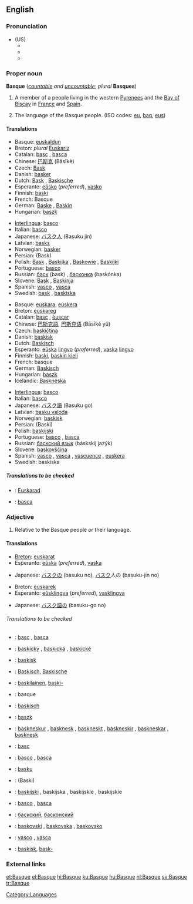 {{interwiktionary|code=eu}}
{{see|basque}}
==English==
{{wikipedia}}

===Pronunciation===
*(US)
**{{AHD|/bask/}}
**{{IPA|/bæsk/}}
**{{SAMPA|/b{sk/}}

===Proper noun===
'''Basque''' (''[[countable]] and [[uncountable]]''; ''plural'' '''Basques''')

# A member of a people living in the western [[Pyrenees]] and the [[Bay of Biscay]] in [[France]] and [[Spain]].
# {{uncountable}} The language of the Basque people. (ISO codes: [[eu]], [[baq]], [[eus]])

====Translations====
{{trans-top|A member of a people}}
*Basque: [[euskaldun]]
*Breton: ''plural'' [[Euskariz]]
*Catalan: [[basc]] {{m}}, [[basca]] {{f}}
*Chinese: [[巴斯克]] (Bāsīkè)
*Czech: [[Bask]] {{m}}
*Danish: [[basker]]
*Dutch: [[Bask]] {{m}}, [[Baskische]] {{f}}
*Esperanto: [[eŭsko]] (''preferred''), [[vasko]]
*Finnish: [[baski]]
*French: Basque {{mf}}
*German: [[Baske]] {{m}}, [[Baskin]] {{f}}
*Hungarian: [[baszk]]
{{trans-mid}}
*[[Interlingua]]: [[basco]]
*Italian: [[basco]] {{m}}
*Japanese: [[バスク人]] (Basuku jin)
*Latvian: [[basks]] {{m}}
*Norwegian: [[basker]]
*Persian: {{FAchar|[[باسک]]}} (Bask)
*Polish: [[Bask]] {{m}}, [[Baskijka]] {{f}}, [[Baskowie]] {{m}} {{p}}, [[Baskijki]] {{f}} {{p}}
*Portuguese: [[basco]] {{m}}
*Russian: [[баск]] (bask) {{m}}, [[басконка]] (baskónka) {{f}}
*Slovene: [[Bask]] {{m}}, [[Baskinja]] {{f}}
*Spanish: [[vasco]] {{m}}, [[vasca]] {{f}}
*Swedish: [[bask]] {{m}}, [[baskiska]] {{f}}
{{trans-bottom}}

{{trans-top|The language of the Basque people}}
*Basque: [[euskara]], [[euskera]]
*Breton: [[euskareg]] {{m}}
*Catalan: [[basc]] {{m}}, [[èuscar]] {{m}}
*Chinese: [[巴斯克語]], [[巴斯克语]] (Bāsīkè yǔ)
*Czech: [[baskičtina]] {{f}}
*Danish: [[baskisk]]
*Dutch: [[Baskisch]] {{n}}
*Esperanto: [[eŭska]] [[lingvo]] (''preferred''), [[vaska]] [[lingvo]]
*Finnish: [[baski]], [[baskin kieli]]
*French: basque {{m}}
*German: [[Baskisch]] {{n}}
*Hungarian: [[baszk]]
*Icelandic: [[Baskneska]]
{{trans-mid}}
*[[Interlingua]]: [[basco]]
*Italian: [[basco]] {{m}}
*Japanese: [[バスク語]] (Basuku go)
*Latvian: [[basku valoda]] {{f}}
*Norwegian: [[baskisk]]
*Persian: {{FAchar|[[باسکی]]}} (Baski)
*Polish: [[baskijski]] {{m}}
*Portuguese: [[basco]] {{m}}, [[basca]] {{f}}
*Russian: [[баскский язык]] (báskskij jazýk) {{m}}
*Slovene: [[baskovščina]] {{f}}
*Spanish: [[vasco]] {{m}}, [[vasca]] {{f}}, [[vascuence]] {{m}}, [[euskera]] {{m}}
*Swedish: baskiska {{c}}
{{trans-bottom}}

=====Translations to be checked=====
{{checktrans}}
{{top}}
*{{ttbc|Breton}}: [[Euskarad]] {{m}}
{{mid}}
*{{ttbc|Romanian}}: [[basca]]
{{bottom}}

===Adjective===
{{en-adj|-}}

# Relative to the Basque people or their language.

====Translations====
{{trans-top|relative to the Basque people}}
*[[Breton]]: [[euskarat]]
*Esperanto: [[eŭska]] (''preferred''), [[vaska]]
{{trans-mid}}
*Japanese: [[バスク]]の (basuku no), [[バスク]]人の (basuku-jin no)
{{trans-bottom}}

{{trans-top|relative to the Basque language}}
*Breton: [[euskarek]]
*Esperanto: [[eŭsklingva]] (''preferred''), [[vasklingva]]
{{trans-mid}}
*Japanese: [[バスク語]]の (basuku-go no)
{{trans-bottom}}

======Translations to be checked======
{{checktrans}}
{{trans-top|translations to be checked}}
*{{ttbc|Catalan}}: [[basc]] {{m}}, [[basca]] {{f}}
*{{ttbc|Czech}}: [[baskický]] {{m}}, [[baskická]] {{f}}, [[baskické]] {{n}}
*{{ttbc|Danish}}: [[baskisk]]
*{{ttbc|Dutch}}: [[Baskisch]], [[Baskische]]
*{{ttbc|Finnish}}: [[baskilainen]], [[baski|baski-]]
*{{ttbc|French}}: basque
*{{ttbc|German}}: [[baskisch]]
*{{ttbc|Hungarian}}: [[baszk]]
{{mid}}
*{{ttbc|Icelandic}}: [[baskneskur]] {{m}}, [[basknesk]] {{f}}, [[baskneskt]] {{n}}, [[baskneskir]] {{m}} {{p}}, [[baskneskar]] {{f}} {{p}}, [[basknesk]] {{n}} {{p}}
*{{ttbc|Interlingua}}: [[basc]]
*{{ttbc|Italian}}: [[basco]] {{m}}, [[basca]] {{f}}
*{{ttbc|Latvian}}: [[basku]]
*{{ttbc|Persian}}: {{FAchar|[[باسکی]]}} (Baski)
*{{ttbc|Polish}}: [[baskijski]] {{m}}, baskijska {{f}}, baskijskie {{n}}, baskijskie {{p}}
*{{ttbc|Portuguese}}: [[basco]] {{m}}, [[basca]] {{f}}
*{{ttbc|Russian}}: [[баскский]], [[басконский]]
*{{ttbc|Slovenian}}: [[baskovski]] {{m}}, [[baskovska]] {{f}}, [[baskovsko]] {{n}}
*{{ttbc|Spanish}}: [[vasco]] {{m}}, [[vasca]] {{f}}
*{{ttbc|Swedish}}: [[baskisk]], [[bask-]]
{{bottom}}

===External links===
{{ethnologue|code=eus}}
{{ethnologue|lang=Navarro-Labourdin Basque|code=bqe}}
{{ethnologue|lang=Souletin Basque|code=bsz}}

[[Category:Languages]]

[[et:Basque]]
[[el:Basque]]
[[hi:Basque]]
[[ku:Basque]]
[[hu:Basque]]
[[nl:Basque]]
[[sv:Basque]]
[[tr:Basque]]